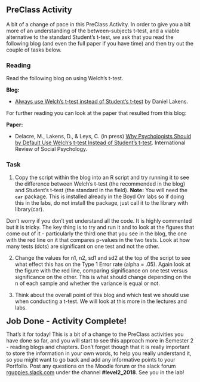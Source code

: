 ## PreClass Activity

A bit of a change of pace in this PreClass Activity. In order to give you a bit more of an understanding of the between-subjects t-test, and a viable alternative to the standard Student's t-test, we ask that you read the following blog (and even the full paper if you have time) and then try out the couple of tasks below.

### Reading

Read the following blog on using Welch's t-test. 

**Blog:**

* <a href = "https://daniellakens.blogspot.co.uk/2015/01/always-use-welchs-t-test-instead-of.html" target = "_blank">Always use Welch's t-test instead of Student's t-test</a> by Daniel Lakens.

For further reading you can look at the paper that resulted from this blog:

**Paper:**

* Delacre, M., Lakens, D., & Leys, C. (in press) <a href = "https://osf.io/sbp6k/" target = "_blank">Why Psychologists Should by Default Use Welch's t-test Instead of Student's t-test</a>. International Review of Social Psychology.

### Task

1. Copy the script within the blog into an R script and try running it to see the difference between Welch's t-test (the recommended in the blog) and Student's t-test (the standard in the field). **Note:** You will need the **`car`** package. This is installed already in the Boyd Orr labs so if doing this in the labs, do not install the package, just call it to the library with library(car).

Don't worry if you don't yet understand all the code. It is highly commented but it is tricky.  The key thing is to try and run it and to look at the figures that come out of it - particularly the third one that you see in the blog, the one with the red line on it that compares p-values in the two tests. Look at how many tests (dots) are significant on one test and not the other.

2. Change the values for n1, n2, sd1 and sd2 at the top of the script to see what effect this has on the Type 1 Error rate (alpha = .05). Again look at the figure with the red line, comparing significance on one test versus significance on the other.  This is what should change depending on the n of each sample and whether the variance is equal or not.

3. Think about the overall point of this blog and which test we should use when conducting a t-test. We will look at this more in the lectures and labs.

<span style="font-size: 22px; font-weight: bold; color: var(--blue);">Job Done - Activity Complete!</span>

That's it for today! This is a bit of a change to the PreClass activities you have done so far, and you will start to see this approach more in Semester 2 - reading blogs and chapters.  Don't forget though that it is really important to store the information in your own words, to help you really understand it, so you might want to go back and add any informative points to your Portfolio. Post any questions on the Moodle forum or the slack forum <a href = "https://rguppies.slack.com/" target = "_blank">rguppies.slack.com</a> under the channel **#level2_2018**. See you in the lab!
